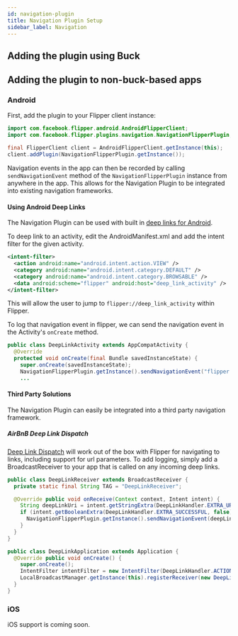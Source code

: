 ```yaml
---
id: navigation-plugin
title: Navigation Plugin Setup
sidebar_label: Navigation
---
```



<FbInternalOnly>

## Adding the plugin using Buck

<FbNavigationPluginSetup />

## Adding the plugin to non-buck-based apps

</FbInternalOnly>

### Android

First, add the plugin to your Flipper client instance:
```java
import com.facebook.flipper.android.AndroidFlipperClient;
import com.facebook.flipper.plugins.navigation.NavigationFlipperPlugin;

final FlipperClient client = AndroidFlipperClient.getInstance(this);
client.addPlugin(NavigationFlipperPlugin.getInstance());
```

Navigation events in the app can then be recorded by calling `sendNavigationEvent` method of the `NavigationFlipperPlugin` instance from anywhere in the app. This allows for the Navigation Plugin to be integrated into existing navigation frameworks.

#### Using Android Deep Links

The Navigation Plugin can be used with built in [deep links for Android](https://developer.android.com/training/app-links/deep-linking).

To deep link to an activity, edit the AndroidManifest.xml and add the intent filter for the given activity.

```xml
<intent-filter>
  <action android:name="android.intent.action.VIEW" />
  <category android:name="android.intent.category.DEFAULT" />
  <category android:name="android.intent.category.BROWSABLE" />
  <data android:scheme="flipper" android:host="deep_link_activity" />
</intent-filter>
```

This will allow the user to jump to `flipper://deep_link_activity` within Flipper.

To log that navigation event in  flipper, we can send the navigation event in the Activity's `onCreate` method.

```java
public class DeepLinkActivity extends AppCompatActivity {
  @Override
  protected void onCreate(final Bundle savedInstanceState) {
    super.onCreate(savedInstanceState);
    NavigationFlipperPlugin.getInstance().sendNavigationEvent("flipper://deep_link_activity/");
    ...
```

#### Third Party Solutions
The Navigation Plugin can easily be integrated into a third party navigation framework.

##### AirBnB Deep Link Dispatch
[Deep Link Dispatch](https://github.com/airbnb/DeepLinkDispatch) will work out of the box with Flipper for navigating to links, including support for url parameters. To add logging, simply add a BroadcastReceiver to your app that is called on any incoming deep links.

```java
public class DeepLinkReceiver extends BroadcastReceiver {
  private static final String TAG = "DeepLinkReceiver";

  @Override public void onReceive(Context context, Intent intent) {
    String deepLinkUri = intent.getStringExtra(DeepLinkHandler.EXTRA_URI);
    if (intent.getBooleanExtra(DeepLinkHandler.EXTRA_SUCCESSFUL, false)) {
      NavigationFlipperPlugin.getInstance().sendNavigationEvent(deepLinkUri);
    }
  }
}

public class DeepLinkApplication extends Application {
  @Override public void onCreate() {
    super.onCreate();
    IntentFilter intentFilter = new IntentFilter(DeepLinkHandler.ACTION);
    LocalBroadcastManager.getInstance(this).registerReceiver(new DeepLinkReceiver(), intentFilter);
  }
}
```

### iOS
iOS support is coming soon.
